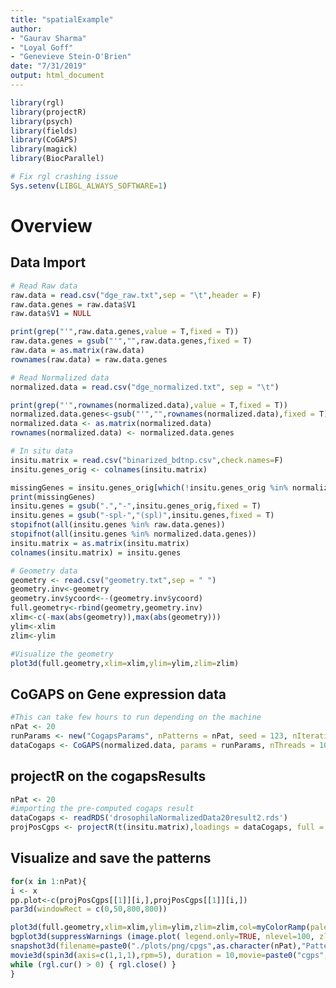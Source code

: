 ```yaml
---
title: "spatialExample"
author: 
- "Gaurav Sharma"
- "Loyal Goff"
- "Genevieve Stein-O'Brien"
date: "7/31/2019"
output: html_document
---
```


```r
library(rgl)
library(projectR)
library(psych)
library(fields)
library(CoGAPS)
library(magick)
library(BiocParallel)

# Fix rgl crashing issue
Sys.setenv(LIBGL_ALWAYS_SOFTWARE=1)
```

# Overview

## Data Import
```r
# Read Raw data
raw.data = read.csv("dge_raw.txt",sep = "\t",header = F)
raw.data.genes = raw.data$V1
raw.data$V1 = NULL

print(grep("'",raw.data.genes,value = T,fixed = T))
raw.data.genes = gsub("'","",raw.data.genes,fixed = T)
raw.data = as.matrix(raw.data)
rownames(raw.data) = raw.data.genes

# Read Normalized data
normalized.data = read.csv("dge_normalized.txt", sep = "\t")

print(grep("'",rownames(normalized.data),value = T,fixed = T))
normalized.data.genes<-gsub("'","",rownames(normalized.data),fixed = T)
normalized.data <- as.matrix(normalized.data)
rownames(normalized.data) <- normalized.data.genes

# In situ data
insitu.matrix = read.csv("binarized_bdtnp.csv",check.names=F)
insitu.genes_orig <- colnames(insitu.matrix)

missingGenes = insitu.genes_orig[which(!insitu.genes_orig %in% normalized.data.genes)]
print(missingGenes)
insitu.genes = gsub(".","-",insitu.genes_orig,fixed = T)
insitu.genes = gsub("-spl-","(spl)",insitu.genes,fixed = T)
stopifnot(all(insitu.genes %in% raw.data.genes))
stopifnot(all(insitu.genes %in% normalized.data.genes))
insitu.matrix = as.matrix(insitu.matrix)
colnames(insitu.matrix) = insitu.genes
```

```r
# Geometry data
geometry <- read.csv("geometry.txt",sep = " ")
geometry.inv<-geometry
geometry.inv$ycoord<--(geometry.inv$ycoord)
full.geometry<-rbind(geometry,geometry.inv)
xlim<-c(-max(abs(geometry)),max(abs(geometry)))
ylim<-xlim
zlim<-ylim

#Visualize the geometry
plot3d(full.geometry,xlim=xlim,ylim=ylim,zlim=zlim)
```

## CoGAPS on Gene expression data
```r
#This can take few hours to run depending on the machine
nPat <- 20
runParams <- new("CogapsParams", nPatterns = nPat, seed = 123, nIterations = 50000)
dataCogaps <- CoGAPS(normalized.data, params = runParams, nThreads = 10)
```

## projectR on the cogapsResults
```r
nPat <- 20
#importing the pre-computed cogaps result
dataCogaps <- readRDS('drosophilaNormalizedData20result2.rds')
projPosCgps <- projectR(t(insitu.matrix),loadings = dataCogaps, full = T)
```

## Visualize and save the patterns
```r
for(x in 1:nPat){
i <- x
pp.plot<-c(projPosCgps[[1]][i,],projPosCgps[[1]][i,])
par3d(windowRect = c(0,50,800,800))

plot3d(full.geometry,xlim=xlim,ylim=ylim,zlim=zlim,col=myColorRamp(palette=inferno(100),pp.plot),size=10,box=F,axes=F,xlab="",ylab="",zlab="", aspect = T)
bgplot3d(suppressWarnings (image.plot( legend.only=TRUE, nlevel=100, zlim=c(min(pp.plot),max(pp.plot)), legend.args=list(text='Projected pattern'),col=inferno(100))))
snapshot3d(filename=paste0("./plots/png/cpgs",as.character(nPat),"Pattern",as.character(i),".png"),fmt="png") 
movie3d(spin3d(axis=c(1,1,1),rpm=5), duration = 10,movie=paste0("cgps",as.character(nPat),"Pattern",as.character(i)),dir="./plots",convert = TRUE)
while (rgl.cur() > 0) { rgl.close() }
}
```


